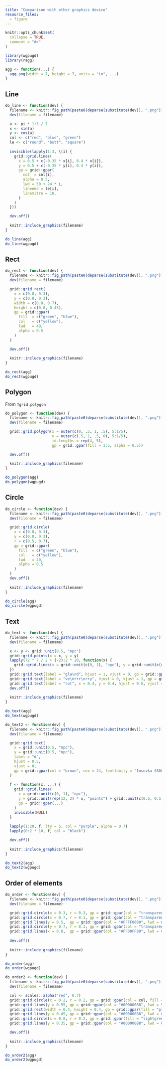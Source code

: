 ```yaml
---
title: "Comparison with other graphics device"
resource_files:
  - figure
---
```


```r
knitr::opts_chunk$set(
  collapse = TRUE,
  comment = "#>"
)
```

```r
library(wgpugd)
library(ragg)

agg <- function(...) {
  agg_png(width = 7, height = 7, units = "in", ...)
}
```

## Line

```r
do_line <- function(dev) {
  filename <- knitr::fig_path(paste0(deparse(substitute(dev)), ".png"))
  dev(filename = filename)

  a <- pi * 1:3 / 7
  x <- sin(a)
  y <- cos(a)
  col <- c("red", "blue", "green")
  le <- c("round", "butt", "square")
  
  invisible(lapply(1:3, \(i) {
    grid::grid.lines(
      x = 0.5 + c(-0.35 * x[i], 0.4 * x[i]),
      y = 0.5 + c(-0.35 * y[i], 0.4 * y[i]),
      gp = grid::gpar(
        col  = col[i],
        alpha = 0.5,
        lwd = 50 + 24 * i,
        lineend = le[i],
        linemitre = 10.
      )
    )
  }))

  dev.off()
  
  knitr::include_graphics(filename)
}

do_line(agg)
do_line(wgpugd)
```

## Rect

```r
do_rect <- function(dev) {
  filename <- knitr::fig_path(paste0(deparse(substitute(dev)), ".png"))
  dev(filename = filename)

  grid::grid.rect(
    x = c(0.8, 0.3),
    y = c(0.8, 0.3),
    width = c(0.8, 0.7),
    height = c(0.8, 0.45),
    gp = grid::gpar(
      fill  = c("green", "blue"),
      col   = c("yellow"),
      lwd   = 40,
      alpha = 0.5
    )
  )

  dev.off()
  
  knitr::include_graphics(filename)
}

do_rect(agg)
do_rect(wgpugd)
```

## Polygon

From `?grid.polygon`

```r
do_polygon <- function(dev) {
  filename <- knitr::fig_path(paste0(deparse(substitute(dev)), ".png"))
  dev(filename = filename)

  grid::grid.polygon(x = outer(c(0, .5, 1, .5), 5:1/5),
                     y = outer(c(.5, 1, .5, 0), 5:1/5),
                     id.lengths = rep(4, 5),
                     gp = grid::gpar(fill = 1:5, alpha = 0.5))

  dev.off()
  
  knitr::include_graphics(filename)
}

do_polygon(agg)
do_polygon(wgpugd)
```


## Circle

```r
do_circle <- function(dev) {
  filename <- knitr::fig_path(paste0(deparse(substitute(dev)), ".png"))
  dev(filename = filename)

  grid::grid.circle(
    x = c(0.8, 0.3),
    y = c(0.8, 0.3),
    r = c(0.5, 0.7),
    gp = grid::gpar(
      fill  = c("green", "blue"),
      col   = c("yellow"),
      lwd   = 40,
      alpha = 0.5
    )
  )
  dev.off()
  
  knitr::include_graphics(filename)
}

do_circle(agg)
do_circle(wgpugd)
```


## Text

```r
do_text <- function(dev) {
  filename <- knitr::fig_path(paste0(deparse(substitute(dev)), ".png"))
  dev(filename = filename)

  x <- y <- grid::unit(0.5, "npc")
  grid::grid.points(x = x, y = y)
  lapply(72 * 7 / 2 + (-2):2 * 20, function(x) {
    grid::grid.lines(x = grid::unit(c(0, 1), "npc"), y = grid::unit(c(x, x), "points"))
  })
  grid::grid.text(label = "gla\nd", hjust = 1, vjust = 0, gp = grid::gpar(cex = 5, col = "red"))
  grid::grid.text(label = "ve\nrrr\nrry", hjust = 0, vjust = 1, gp = grid::gpar(cex = 5, col = "blue"))
  grid::grid.text(label = "rot", x = 0.4, y = 0.4, hjust = 0.5, vjust = 0.5, rot = 30, gp = grid::gpar(cex = 5, col = "green", alpha = 0.4))
  dev.off()
  
  knitr::include_graphics(filename)
}

do_text(agg)
do_text(wgpugd)
```

```r
do_text2 <- function(dev) {
  filename <- knitr::fig_path(paste0(deparse(substitute(dev)), ".png"))
  dev(filename = filename)

  grid::grid.text(
    x = grid::unit(0.5, "npc"),
    y = grid::unit(0.5, "npc"),
    label = "d",
    hjust = 0.5,
    vjust = 0,
    gp = grid::gpar(col = "brown", cex = 24, fontfamily = "Iosevka SS08")
  )
  
  f <- function(x, ...) {
    grid::grid.lines(
      x = grid::unit(c(0, 1), "npc"),
      y = grid::unit(rep(12, 2) * x, "points") + grid::unit(c(0.5, 0.5), "npc"),
      gp = grid::gpar(...)
    )
    invisible(NULL)
  }
  
  lapply(1:20, f, lty = 5, col = "purple", alpha = 0.7)
  lapply(0:2 * 10, f, col = "black")

  dev.off()
  
  knitr::include_graphics(filename)
}

do_text2(agg)
do_text2(wgpugd)
```

## Order of elements

```r
do_order <- function(dev) {
  filename <- knitr::fig_path(paste0(deparse(substitute(dev)), ".png"))
  dev(filename = filename)

  grid::grid.circle(x = 0.3, r = 0.3, gp = grid::gpar(col = "transparent", fill = "#FF000080"))
  grid::grid.circle(x = 0.7, r = 0.3, gp = grid::gpar(col = "transparent", fill = "#00FF0080"))
  grid::grid.lines(y = 0.5,  gp = grid::gpar(col = "#FFFF0080", lwd = 60))
  grid::grid.circle(y = 0.7, r = 0.3, gp = grid::gpar(col = "transparent", fill = "#0000FF80"))
  grid::grid.lines(x = 0.8,  gp = grid::gpar(col = "#FF00FF80", lwd = 60))
  
  dev.off()
  
  knitr::include_graphics(filename)
}

do_order(agg)
do_order(wgpugd)
```

```r
do_order2 <- function(dev) {
  filename <- knitr::fig_path(paste0(deparse(substitute(dev)), ".png"))
  dev(filename = filename)

  col <- scales::alpha("red", 0.7)
  grid::grid.circle(x = 0.2, r = 0.2, gp = grid::gpar(col = col, fill = "blue", lwd = 40))
  grid::grid.lines(y = 0.55, gp = grid::gpar(col = "#00000088", lwd = 50))
  grid::grid.rect(width = 0.4, height = 0.4, gp = grid::gpar(fill = "pink"))
  grid::grid.lines(y = 0.45, gp = grid::gpar(col = "#00000088", lwd = 60))
  grid::grid.circle(x = 0.8, r = 0.2, gp = grid::gpar(fill = "lightgreen", lwd = 40))
  grid::grid.lines(y = 0.35, gp = grid::gpar(col = "#00000088", lwd = 60))

  dev.off()
  
  knitr::include_graphics(filename)
}

do_order2(agg)
do_order2(wgpugd)
```
